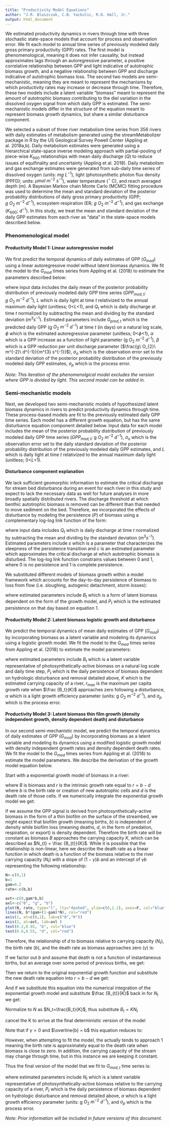 ```yaml
---
title: "Productivity Model Equations"
author: "J.R. Blaszczak, C.B. Yackulic, R.O. Hall, Jr."
output: html_document
---
```


We estimated productivity dynamics in rivers through time with three stochastic state-space models that account for process and observation error. We fit each model to annual time series of previously modeled daily gross primary productivity (GPP) rates. The first model is phenomenological, meaning it does not infer causality, but instead approximates lags through an autoregressive parameter, a positive correlative relationship between GPP and light indicative of autotrophic biomass growth, and a negative relationship between GPP and discharge indicative of autotrophic biomass loss. The second two models are semi-mechanistic, meaning they are meant to represent the mechanisms by which productivity rates may increase or decrease through time. Therefore, these two models include a latent variable "biomass" meant to represent the amount of autotrophic biomass contributing to the diel variation in the dissolved oxygen signal from which daily GPP is estimated. The semi-mechanistic models differ in the structure of the equation meant to represent biomass growth dynamics, but share a similar disturbance component.

We selected a subset of three river metabolism time series from 356 rivers with daily estimates of metabolism generated using the streamMetabolizer package in R by the US Geological Survey Powell Center (Appling et al. 2018a,b). Daily metabolism estimates were generated using a hierarchical state-space inverse modeling approach with partial-pooling of piece-wise $K_{600}$ relationships with mean daily discharge ($Q$) to reduce issues of equifinality and uncertainty (Appling et al. 2018). Daily metabolism and gas exchange estimates were generated from sub-daily time series of dissolved oxygen (units: $mg$ $L^{-1}$), light (photosynthetic photon flux density (PPFD); units: $\mu mol\ m^{-2}\ s^{-1}$), water temperature ($^\circ$ C), and reach averaged depth (m). A Bayesian Markov chain Monte Carlo (MCMC) fitting procedure was used to determine the mean and standard deviation of the posterior probability distributions of daily gross primary productivity (GPP; $g\ O_{2}\ m^{-2}\ d^{-1}$),  ecosystem respiration (ER; $g\ O_{2}\ m^{-2}\ d^{-1}$), and gas exchange ($K_{600}$; $d^{-1}$). In this study, we treat the mean and standard deviation of the daily GPP estimates from each river as "data" in the state-space models described below.


### Phenomenological model 

#### Productivity Model 1: Linear autoregressive model

We first predict the temporal dynamics of daily estimates of GPP ($G_{mod}$) using a linear autoregressive model without latent biomass dynamics. We fit the model to the $G_{mod}$ times series from Appling et al. (2018) to estimate the parameters described below:

\begin{equation} 
G_{pred,t} \sim N(\phi G_{pred,((t-\triangle t))} + \alpha L_{t} + \beta Q_{t}, \sigma_{p})
\end{equation}

\begin{equation} 
G_{mod,t} \sim N(e^{(G_{pred, t})}, \sigma_{o})
\end{equation}

where input data includes the daily mean of the posterior probability distribution of previously modeled daily GPP time series ($GPP_{mod,t}$; $g\ O_{2}\ m^{-2}\ d^{-1}$), $L$ which is daily light at time $t$ relativized to the annual maximum daily light (unitless; 0<$L$<1), and $Q_t$ which is daily discharge at time $t$ normalized by subtracting the mean and dividing by the standard deviation ($m^{3} s^{-1}$). Estimated parameters include $G_{pred,t}$ which is the predicted daily GPP (g $O_2$ $m^{-2}$ $d^{-1}$) at time $t$ (in days) on a natural log scale, $\phi$ which is the estimated autoregressive parameter (unitless; 0<$\phi$<1), $\alpha$ which is a GPP increase as a function of light parameter (g $O_2$ $m^{-2}$ $d^{-1}$), $\beta$ which is a GPP reduction per unit discharge parameter ($\frac{g\ O_{2}\ m^{-2}\ d^{-1}}{m^{3} s^{-1}}$), $\sigma_o$ which is the observation error set to the standard deviation of the posterior probability distribution of the previously modeled daily GPP estimates, $\sigma_p$ which is the process error.

*Note: This iteration of the phenomenolgical model excludes the version where GPP is divided by light. This second model can be added in.* 

### Semi-mechanistic models

Next, we developed two semi-mechanistic models of hypothesized latent biomass dynamics in rivers to predict productivity dynamics through time. These process-based models are fit to the previously estimated daily GPP time series. Each model has a different growth equation, but has the same disturbance equation component detailed below. Input data for each model includes the mean of the posterior probability distribution of previously modeled daily GPP time series ($GPP_{mod,t}$; g $O_2$ $m^{-2}$ $d^{-1}$), $\sigma_o$ which is the observation error set to the daily standard deviation of the posterior probability distribution of the previously modeled daily GPP estimates, and $L$ which is daily light at time $t$ relativized to the annual maximum daily light (unitless; 0<$L$<1).

#### Disturbance component explanation

We lack sufficient geomorphic information to estimate the critical discharge for stream bed disturbance during an event for each river in this study and expect to lack the necessary data as well for future analyses in more broadly spatially distributed rivers. The discharge threshold at which benthic autotrophic biomass is removed can be different than that needed to move sediment on the bed. Therefore, we incorporated the effects of disturbance by modeling the persistence ($P$) of biomass using a complementary log-log link function of the form:
\begin{equation}
    P_{t} = e^{-e^{s*(Q_{t} - c)}}
\end{equation}

where input data includes $Q_t$ which is daily discharge at time $t$ normalized by subtracting the mean and dividing by the standard deviation ($m^{3} s^{-1}$). Estimated parameters include $s$ which is a parameter that characterizes the steepness of the persistence transition and $c$ is an estimated parameter which approximates the critical discharge at which autotrophic biomass is disturbed. The log-log link function constrains values between 0 and 1, where 0 is no persistence and 1 is complete persistence.

We substituted different models of biomass growth within a model framework which accounts for the day-to-day persistence of biomass to loss from flow (i.e. sloughing, autogenic detachment, storm losses):

\begin{equation}
B_t \sim N(P_{t}([Growth\;Model]), \sigma_{p})
\end{equation}

where estimated parameters include $B_{t}$ which is a form of latent biomass dependent on the form of the growth model, and $P_{t}$ which is the estimated persistence on that day based on equation 1.


#### Productivity Model 2: Latent biomass logistic growth and disturbance
We predict the temporal dynamics of mean daily estimates of GPP ($G_{mod}$) by incorporating biomass as a latent variable and modeling its dynamics using a logistic growth model. We fit the model to the $G_{mod}$ times series from Appling et al. (2018) to estimate the model parameters:

\begin{equation}
    B_{t} \sim N(P_{t}(B_{((t-\triangle t))} e^{r_{max}B_{((t-\triangle t))}(1-\frac{B_{((t-\triangle t))}}{K})}), \sigma_{p})
\end{equation}

\begin{equation}
    G_{mod,t} \sim N(\alpha L_{t} e^{B_{t}}, \sigma_{o})
\end{equation}

where estimated parameters include $B_{t}$ which is a latent variable representative of photosynthetically-active biomass on a natural log scale and daily time step, $P_{t}$ which is the daily persistence of biomass dependent on hydrologic disturbance and removal detailed above, $K$ which is the estimated carrying capacity of a river, $r_{max}$ is the maximum per capita growth rate when $\frac {B_t}{K}$ approaches zero following a disturbance, $\alpha$ which is a light growth efficiency parameter (units: g $O_2$ $m^{-2}$ $d^{-1}$), and $\sigma_p$ which is the process error.


#### Productivity Model 3: Latent biomass thin film growth (density independent growth, density dependent death) and disturbance
In our second semi-mechanistic model, we predict the temporal dynamics of daily estimates of GPP ($G_{mod}$) by incorporating biomass as a latent variable and modeling its dynamics using a modified logistic growth model with density independent growth rates and density dependent death rates. We fit the model to the $G_{mod}$ times series from Appling et al. (2018) to estimate the model parameters. We describe the derivation of the growth model equation below.

Start with a exponential growth model of biomass in a river:

\begin{equation}
\frac {dB}{dt} = rB 
\end{equation}

where $B$ is biomass and $r$ is the intrinsic growth rate equal to $r = b - d$ where $b$ is the birth rate or creation of new autotrophic cells and $d$ is the death rate of those cells. If we numerically integrate the exponential growth model we get:

\begin{equation}
B_t = B_{(t-\triangle t)} + rB_{(t-\triangle t)}
\end{equation}

If we assume the GPP signal is derived from photosynthetically-active biomass in the form of a thin biofilm on the surface of the streambed, we might expect that biofilm growth (meaning births, $b$) is independent of density while biofilm loss (meaning deaths, $d$, in the form of predation, respiration, or export) is density dependent. Therefore the birth rate will be constant as biomass $B$ approaches the carrying capacity $K$, which can be described as $N_{t} = \frac {B_{t}}{K}$. While it is possible that the relationship is non-linear, here we describe the death rate as a linear function in which death is a function of the biomass relative to the river carrying capacity ($N_{t}$) with a slope of  $(1-\gamma)b$ and an intercept of $\gamma b$ representing the following relationship:

```r
N<-c(0,1)
b=1
gam=0.2
rate<-c(b,b)

axt<-c(0,gam*b,b)
axl<-c("0", "g", "b")
plot(N, rate, type="l", lty="dashed", ylim=c(0,1.1), axes=F, col="blue")
lines(N, b*(gam+(1-gam)*N), col="red")
axis(1, at=c(0,1), lab=c("0","K"))
axis(2, at=axt, lab=axl )
text(0.2,0.95, "b", col="blue")
text(0.6,0.55, "d", col="red")
```

Therefore, the relationship of $d$ to biomass relative to carrying capacity ($N_t$), the birth rate ($b$), and the death rate as biomass approaches zero ($\gamma$) is:

\begin{equation}
d = b(1-\gamma)N_{t} + \gamma b
\end{equation}

If we factor out $b$ and assume that death is not a function of instantaneous births, but an average over some period of previous births, we get:

\begin{equation}
d = \overline {b}((1-\gamma)N_{t} + \gamma)
\end{equation}

Then we return to the original exponential growth function and substitute the new death rate equation into $r = b - d$ we get:

\begin{equation}
r = b - \overline {b}((1-\gamma)N_{t} + \gamma) 
\end{equation}

And if we substitute this equation into the numerical integration of the exponential growth model and substitute $\frac {B_{t}}{K}$ back in for $N_{t}$ we get:

\begin{equation}
B_t = B_{(t-\triangle t)} + B_{(t-\triangle t)}[b - \overline {b}(\gamma + (1-\gamma)\frac{B_{(t-\triangle t)}}{K})]
\end{equation}

Normalize to $N$ as $N_t=\frac{B_t}{K}$, thus substitute $B_t=KN_t$
\begin{equation}
KN_t = KN_{(t-\triangle t)}+KN_{(t-\triangle t)}(b-\bar b(\gamma + (1-\gamma) N_{(t-\triangle t)}))
\end{equation}

cancel the K to arrive at the final deterministic version of the model

\begin{equation}
N_t = N_{(t-\triangle t)}+N_{(t-\triangle t)}(b-\bar b(\gamma + (1-\gamma) N_{(t-\triangle t)}))
\end{equation}

Note that if $\gamma = 0$ and $\overline{b} = b$ this equation reduces to:

\begin{equation}
N_t = N_{(t-\triangle t)}+N_{(t-\triangle t)}(b- b(0 + (1-0) N_{(t-\triangle t)}))
\end{equation}

\begin{equation}
N_t = N_{(t-\triangle t)}+bN_{(t-\triangle t)}(1 - N_{(t-\triangle t)})
\end{equation}

However, when attempting to fit the model, the \gamma actually tends to approach 1 meaning the birth rate is approximately equal to the death rate when biomass is close to zero. In addition, the carrying capacity of the stream may change through time, but in this instance we are keeping it constant.

Thus the final version of the model that we fit to $G_{mod,t}$ time series is:

\begin{equation}
    N_{t} \sim N(P_{t}(N_{(t-\triangle t)}+bN_{(t-\triangle t)}(1 - N_{(t-\triangle t)})), \sigma_{p})
\end{equation}

\begin{equation}
    G_{mod,t} \sim N(b N_{t}, \sigma_{o})
\end{equation}

\begin{equation}
    b = \alpha L_{t}
\end{equation}

where estimated parameters include $N_{t}$ which is a latent variable representative of photosynthetically-active biomass relative to the carrying capacity of a river, $P_{t}$ which is the daily persistence of biomass dependent on hydrologic disturbance and removal detailed above, $\alpha$ which is a light growth efficiency parameter (units: g $O_2$ $m^{-2}$ $d^{-1}$), and $\sigma_p$ which is the process error.


*Note: Prior information will be included in future versions of this document.*